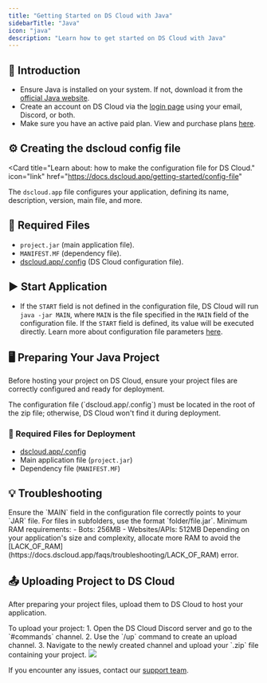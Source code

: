 ```yaml
---
title: "Getting Started on DS Cloud with Java"
sidebarTitle: "Java"
icon: "java"
description: "Learn how to get started on DS Cloud with Java"
---
```


## 🚀 Introduction

- Ensure Java is installed on your system. If not, download it from the [official Java website](https://www.java.com/download/manual.jsp).
- Create an account on DS Cloud via the [login page](https://dscloud.app/login) using your email, Discord, or both.
- Make sure you have an active paid plan. View and purchase plans [here](https://dscloud.app/plans).

## ⚙️ Creating the dscloud config file

<Card
title="Learn about: how to make the configuration file for DS Cloud."
icon="link"
href="https://docs.dscloud.app/getting-started/config-file"
>
  The `dscloud.app` file configures your application, defining its name, description, version, main file, and more.
</Card>

## 📄 Required Files

- `project.jar` (main application file).
- `MANIFEST.MF` (dependency file).
- [dscloud.app/.config](/getting-started/config-file) (DS Cloud configuration file).

## ▶️ Start Application

- If the `START` field is not defined in the configuration file, DS Cloud will run `java -jar MAIN`, where `MAIN` is the file specified in the `MAIN` field of the configuration file. If the `START` field is defined, its value will be executed directly. Learn more about configuration file parameters [here](https://docs.dscloud.app/getting-started/config-file#configuration-parameters).

## 🖥️ Preparing Your Java Project

Before hosting your project on DS Cloud, ensure your project files are correctly configured and ready for deployment.

<Warning>
  The configuration file (`dscloud.app/.config`) must be located in the root of the zip file; otherwise, DS Cloud won't find it during deployment.
</Warning>

### 📄 Required Files for Deployment

- [dscloud.app/.config](/getting-started/config-file)
- Main application file (`project.jar`)
- Dependency file (`MANIFEST.MF`)

## 💡 Troubleshooting

<AccordionGroup>
  <Accordion
title="Invalid or Corrupted Main File"
icon="file"
iconType="solid"
>
    Ensure the `MAIN` field in the configuration file correctly points to your `JAR` file. For files in subfolders, use the format `folder/file.jar`.
  </Accordion>
  <Accordion title="Insufficient Memory" icon="memory" iconType="solid">
    Minimum RAM requirements:
    - Bots: 256MB
    - Websites/APIs: 512MB
    Depending on your application's size and complexity, allocate more RAM to avoid the [LACK_OF_RAM](https://docs.dscloud.app/faqs/troubleshooting/LACK_OF_RAM) error.
  </Accordion>
</AccordionGroup>

## 📤 Uploading Project to DS Cloud

After preparing your project files, upload them to DS Cloud to host your application.

<Tabs>
  <Tab title="Discord Upload">
    To upload your project:
    1. Open the DS Cloud Discord server and go to the `#commands` channel.
    2. Use the `/up` command to create an upload channel.
    3. Navigate to the newly created channel and upload your `.zip` file containing your project.
    <Frame>
      <img src="/images/discord-upload.gif" style={{ borderRadius: "0.2rem" }} />
    </Frame>
  </Tab>
</Tabs>

If you encounter any issues, contact our [support team](/company/support).
